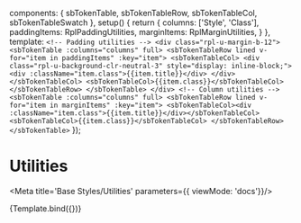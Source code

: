 

  components: { sbTokenTable, sbTokenTableRow, sbTokenTableCol, sbTokenTableSwatch },
  setup() {
    return {
      columns: ['Style', 'Class'],
      paddingItems: RplPaddingUtilities,
      marginItems: RplMarginUtilities,
    }
  },
  template: `
    <!-- Padding utilities -->
    <div class="rpl-u-margin-b-12">
      <sbTokenTable :columns="columns" full>
        <sbTokenTableRow lined v-for="item in paddingItems" :key="item">
          <sbTokenTableCol>
            <div class="rpl-u-background-clr-neutral-3" style="display: inline-block;">
              <div :className="item.class">{{item.title}}</div>
            </div>
          </sbTokenTableCol>
          <sbTokenTableCol>{{item.class}}</sbTokenTableCol>
        </sbTokenTableRow>
      </sbTokenTable>
    </div>
    <!-- Column utilities -->
    <sbTokenTable :columns="columns" full>
      <sbTokenTableRow lined v-for="item in marginItems" :key="item">
        <sbTokenTableCol><div :className="item.class">{{item.title}}</div></sbTokenTableCol>
        <sbTokenTableCol>{{item.class}}</sbTokenTableCol>
      </sbTokenTableRow>
    </sbTokenTable>
  `
});

# Utilities

<Meta title='Base Styles/Utilities' parameters={{ viewMode: 'docs'}}/>

<Canvas>
  <Story name="Utilities" parameters={{
    design: {
      type: 'figma',
      url: 'https://www.figma.com/file/jtsOPNk1k4cWnumzkZgclD/Ripple-2.0-PoC?node-id=1286%3A17240',
    }
  }}>
    {Template.bind({})}
  </Story>
</Canvas>
